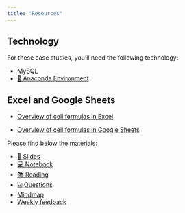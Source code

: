 ```yaml
---
title: "Resources"
---
```


## Technology

For these case studies, you'll need the following technology:

- MySQL
- [💾 Anaconda Environment](https://github.com/kirenz/environments)


## Excel and Google Sheets


- [Overview of cell formulas in Excel](https://support.microsoft.com/en-au/office/overview-of-formulas-in-excel-ecfdc708-9162-49e8-b993-c311f47ca173)

- [Overview of cell formulas in Google Sheets](https://support.google.com/docs/table/25273?hl=en)



Please find below the materials:

- [📑 Slides](https://github.com/kirenz/lab-template/slides/slides.html)
- [💻 Notebook](https://github.com/kirenz/lab-template/tutorial/notebook.ipynb)
- [📚 Reading]()
- [☑️ Questions]()
- [Mindmap]()
- [Weekly feedback]()